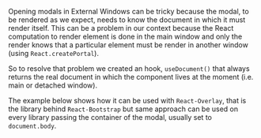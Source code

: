 
<Meta title="NewWindowWithModal" component={NewWindow} />

Opening modals in External Windows can be tricky because the modal, to be rendered as we expect,
needs to know the document in which it must render itself. This can be a problem in our context
because the React computation to render element is done in the main window and only the render
knows that a particular element must be render in another window (using `React.createPortal`).

So to resolve that problem we created an hook, `useDocument()` that always returns the real document
in which the component lives at the moment (i.e. main or detached window).

The example below shows how it can be used with `React-Overlay`, that is the library behind `React-Bootstrap`
but same approach can be used on every library passing the container of the modal, usually set to `document.body`.

<Canvas>
  <Story name="DetachableContentWithModal">
    <DetachableContentWithModal/>
  </Story>
</Canvas>